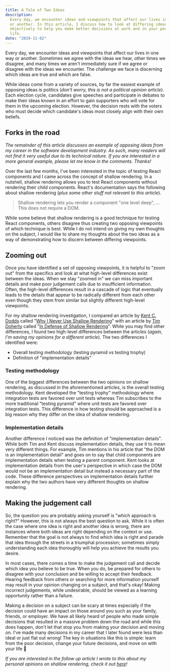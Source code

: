 ```yaml
---
title: A Tale of Two Ideas
description:
  Every day, we encounter ideas and viewpoints that affect our lives in one way
  or another. In this article, I discuss how to look at differing ideas more
  objectively to help you make better decisions at work and in your personal
  life.
date: "2019-11-02"
---
```


Every day, we encounter ideas and viewpoints that affect our lives in one way or
another. Sometimes we agree with the ideas we hear, other times we disagree, and
many times we aren't immediately sure if we agree or disagree with the ideas we
encounter. The challenge we face is discerning which ideas are true and which
are false.

While ideas come from a variety of sources, by far the easiest example of
opposing ideas is politics (_don't worry, this is not a political opinion
article_). Each election cycle, candidates give speeches and participate in
debates to make their ideas known in an effort to gain supporters who will vote
for them in the upcoming election. However, the decision rests with the voters
who must decide which candidate's ideas most closely align with their own
beliefs.

## Forks in the road

_The remainder of this article discusses an example of opposing ideas from my
career in the software development industry. As such, many readers will not find
it very useful due to its technical nature. If you are interested in a more
general example, please let me know in the comments. Thanks!_

Over the last few months, I've been interested in the topic of testing React
components and I came across the concept of shallow rendering. In a nutshell,
shallow rendering allows you to test React components without rendering their
child components. React's documentation says the following about shallow
rendering (_plus some other stuff not relevant to this article_).

> Shallow rendering lets you render a component "one level deep", … This does
> not require a DOM.

While some believe that shallow rendering is a good technique for testing React
components, others disagree thus creating two opposing viewpoints of which
technique is best. While I do not intend on giving my own thoughts on the
subject, I would like to share my thoughts about the two ideas as a way of
demonstrating how to discern between differing viewpoints.

## Zooming out

Once you have identified a set of opposing viewpoints, it is helpful to "zoom
out" from the specifics and look at what high-level differences exist between
the ideas. When we stay "zoomed in" we can miss important details and make poor
judgement calls due to insufficient information. Often, the high-level
differences result in a cascade of logic that eventually leads to the details
that appear to be radically different from each other even though they stem from
similar but slightly different high-level viewpoints.

For my shallow rendering investigation, I compared an article by
[Kent C. Dodds](https://kentcdodds.com) called
"[Why I Never Use Shallow Rendering](https://kentcdodds.com/blog/why-i-never-use-shallow-rendering)"
with an article by [Tim Doherty](https://x.com/TimCDoherty) called
"[In Defense of Shallow Rendering](https://javascript.plainenglish.io/in-defense-of-shallow-rendering-5f627f7c155d)".
While you may find other differences, I found two high-level differences between
the articles (_again, I'm saving my opinions for a different article_). The two
differences I identified were:

- Overall testing methodology (testing pyramid vs testing trophy)
- Definition of "implementation details"

### Testing methodology

One of the biggest differences between the two opinions on shallow rendering, as
discussed in the aforementioned articles, is the overall testing methodology.
Kent developed the "testing trophy" methodology where integration tests are
favored over unit tests whereas Tim subscribes to the more traditional "testing
pyramid" where unit tests are favored over integration tests. This difference in
how testing should be approached is a big reason why they differ on the idea of
shallow rendering.

### Implementation details

Another difference I noticed was the definition of "implementation details".
While both Tim and Kent discuss implementation details, they use it to mean very
different things. For example, Tim mentions in his article that "the DOM is an
implementation detail" and goes on to say that child components are
implementation details when testing a parent component. Kent looks at
implementation details from the user's perspective in which case the DOM would
not be an implementation detail but instead a necessary part of the code. These
difference perspectives on implementation details further explain why the two
authors have very different thoughts on shallow rendering.

## Making the judgement call

So, the question you are probably asking yourself is "which approach is right?"
However, this is not always the best question to ask. While it is often the case
where one idea is right and another idea is wrong, there are instances where
both ideas are right depending on the context or use. Remember that the goal is
not always to find which idea is right and parade that idea through the streets
in a triumphal procession; sometimes simply understanding each idea thoroughly
will help you achieve the results you desire.

In most cases, there comes a time to make the judgement call and decide which
idea you believe to be true. When you do, be prepared for others to disagree
with your conclusion and be willing to accept their feedback. Hearing feedback
from others or searching for more information yourself may result in your
opinion changing on a subject, and that's okay! Making incorrect judgements,
while undesirable, should be viewed as a learning opportunity rather than a
failure.

Making a decision on a subject can be scary at times especially if the decision
could have an impact on those around you such as your family, friends, or
employer. We have all likely heard of people who made simple decisions that
resulted in a massive problem down the road and while this does happen, don't
let that stop you from making your decision and moving on. I've made many
decisions in my career that I later found were less than ideal or just flat out
wrong! The key in situations like this is simple: learn from the poor decision,
change your future decisions, and move on with your life 🙂

_If you are interested in the follow up article I wrote to this about my
personal opinions on shallow rendering, check it out
[here](/blog/the-dangers-of-shallow-rendering)!_
